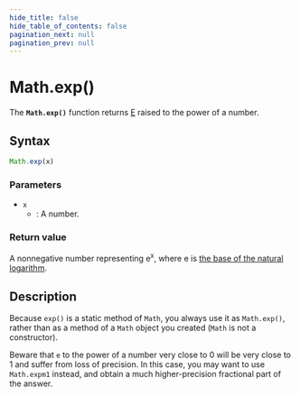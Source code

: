 ```yaml
---
hide_title: false
hide_table_of_contents: false
pagination_next: null
pagination_prev: null
---
```

# Math.exp()

The **`Math.exp()`** function returns [E](./E.md) raised to the power of a number.

## Syntax

```js
Math.exp(x)
```

### Parameters

- `x`
  - : A number.

### Return value

A nonnegative number representing e<sup>x</sup>, where e is [the base of the natural logarithm](./E.md).

## Description

Because `exp()` is a static method of `Math`, you always use it as `Math.exp()`, rather than as a method of a `Math` object you created (`Math` is not a constructor).

Beware that `e` to the power of a number very close to 0 will be very close to 1 and suffer from loss of precision. In this case, you may want to use `Math.expm1` instead, and obtain a much higher-precision fractional part of the answer.
